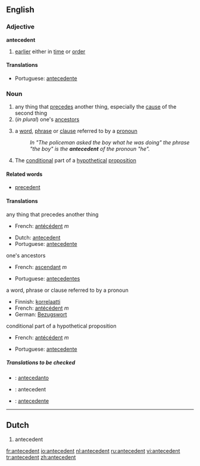 ==English==
===Adjective===
'''antecedent'''
# [[earlier]] either in [[time]] or [[order]]

====Translations====
{{top}}
{{mid}}
*Portuguese: [[antecedente]]
{{bottom}}

===Noun===
{{en-noun}}

# any thing that [[precede]]s another thing, especially the [[cause]] of the second thing
#(''in plural'') one's [[ancestor]]s
#{{grammar}} a [[word]], [[phrase]] or [[clause]] referred to by a [[pronoun]]
#: ''In "The policeman asked the boy what he was doing" the phrase "the boy" is the '''antecedent''' of the pronoun "he".''
#{{logic}} The [[conditional]] part of a [[hypothetical]] [[proposition]]
{{wikipedia}}

====Related words====
* [[precedent]]

====Translations====
;any thing that precedes another thing
{{top}}
*French: [[antécédent]] ''m''
{{mid}}
*Dutch: [[antecedent]] {{n}}
*Portuguese: [[antecedente]] {{m}}
{{bottom}}

;one's ancestors
{{top}}
*French: [[ascendant]] ''m''
{{mid}}
*Portuguese: [[antecedentes]] {{m}} {{p}}
{{bottom}}

;a word, phrase or clause referred to by a pronoun
{{top}}
*Finnish: [[korrelaatti]]
*French: [[antécédent]] ''m''
*German: [[Bezugswort]] {{n}}
{{mid}}
{{bottom}}

;conditional part of a hypothetical proposition
{{top}}
*French: [[antécédent]] ''m''
{{mid}}
*Portuguese: [[antecedente]] {{m}}
{{bottom}}

=====Translations to be checked=====
{{checktrans}}
*{{ttbc|Ido}} : [[antecedanto]]
*{{ttbc|Latin}}: antecedent
*{{ttbc|Spanish}}: [[antecedente]]
----

==Dutch==
# antecedent

[[fr:antecedent]]
[[io:antecedent]]
[[nl:antecedent]]
[[ru:antecedent]]
[[vi:antecedent]]
[[tr:antecedent]]
[[zh:antecedent]]